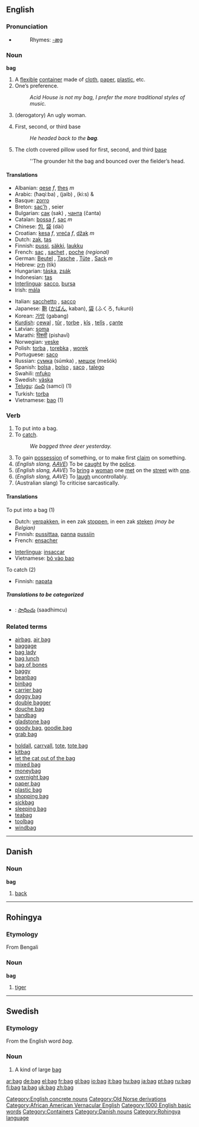 ==English==

===Pronunciation===
*{{audio|en-us-bag.ogg|Audio (US)}}
*:Rhymes: [[Rhymes:English:-æɡ|-æɡ]]

===Noun===
'''bag'''
# A [[flexible]] [[container]] made of [[cloth]], [[paper]], [[plastic]], etc.
#One’s preference.
#: ''Acid House is not my bag, I prefer the more traditional styles of music.''
#(derogatory) An ugly woman.
#{{baseball}} First, second, or third base
#: ''He headed back to the '''bag'''.''
#{{baseball}} The cloth covered pillow used for first, second, and third [[base]]
#: ''The grounder hit the bag and bounced over the fielder’s head.

====Translations====
{{top}}
*Albanian: [[qese]] ''f'', [[thes]] ''m''
*Arabic: {{ARchar|[[حقيبة]]}} (ħaqí:ba) {{f}}, {{ARchar|[[جيب]]}} (jaib) {{m}}, {{ARchar|[[كيس]]}} (ki:s) {{m}} & {{f}}
*Basque: [[zorro]]
*Breton: [[sac'h]] {{m}}, seier {{p}}
*Bulgarian: [[сак]] (sak) {{m}}, [[чанта]] (čanta) {{f}}
*Catalan: [[bossa]] ''f'', [[sac]] ''m''
*Chinese: [[包]], [[袋]] (dài)
*Croatian: [[kesa]] ''f'', [[vreća]] ''f'', [[džak]] ''m''
*Dutch: [[zak]], [[tas]]
*Finnish: [[pussi]], [[säkki]], [[laukku]]
*French: [[sac]] {{m}}, [[sachet]] {{m}}, [[poche]] {{f}} ''(regional)''
*German: [[Beutel]] {{m}}, [[Tasche]] {{f}}, [[Tüte]] {{f}}, [[Sack]] ''m'' 
*Hebrew: [[תיק]] (tik)
*Hungarian: [[táska]], [[zsák]]
*Indonesian: [[tas]]
*[[Interlingua]]: [[sacco]], [[bursa]]
*Irish: [[mála]]
{{mid}}
*Italian: [[sacchetto]] {{m}}, [[sacco]] {{m}}
*Japanese: [[鞄]] ([[かばん]], kaban), [[袋]] (ふくろ, fukuró)
*Korean: [[가방]] (gabang)
*[[Kurdish]]: [[çewal]] {{m}}, [[tûr]] {{m}}, [[torbe]] {{m}}, [[kîs]] {{m}}, [[telîs]] {{m}}, [[çante]] {{m}}
*Latvian: [[soma]]
*Marathi: [[पिशवी]] (pishavī)
*Norwegian: [[veske]]
*Polish: [[torba]] {{f}}, [[torebka]] {{f}}, [[worek]] {{m}}
*Portuguese: [[saco]] {{m}}
*Russian: [[сумка]] (súmka) {{f}}, [[мешок]] (mešók) {{m}}
*Spanish: [[bolsa]] {{f}}, [[bolso]] {{m}}, [[saco]] {{m}}, [[talego]] {{m}}
*Swahili: [[mfuko]]
*Swedish: [[väska]]
*[[Telugu]]: [[సంచి]] (samci) (1)
*Turkish: [[torba]] 
*Vietnamese: [[bao#Vietnamese|bao]] (1)
{{bottom}}

===Verb===
{{en-verb|bag|g|ing}}

# To put into a bag.
# To [[catch]].
#:''We bagged three deer yesterday.''
# To gain [[possession]] of something, or to make first [[claim]] on something.
# (''English slang, [[w:AAVE|AAVE]]'') To be [[caught]] by the [[police]].
# (''English slang, AAVE'') To [[bring]] a [[woman]] one [[met]] on the [[street]] with [[one]].
# (''English slang, AAVE'') To [[laugh]] uncontrollably.
# (Australian slang) To criticise sarcastically.

====Translations====
;To put into a bag (1)
{{top}}
*Dutch: [[verpakken]], in een zak [[stoppen]], in een zak [[steken]] ''(may be Belgian)''
*Finnish: [[pussittaa]], [[panna]] [[pussi|pussiin]]
*French: [[ensacher]]
{{mid}}
*[[Interlingua]]: [[insaccar]]
*Vietnamese: [[bỏ vào bao]]
{{bottom}}

;To catch (2)
{{top}}
*Finnish: [[napata]]
{{mid}}
{{bottom}}

=====Translations to be categorized=====
{{checktrans}}
{{top}}
*{{ttbc|Telugu}}: [[సాధించు]] (saadhimcu)
{{mid}}
{{bottom}}

===Related terms===
{{top2}}
*[[airbag]], [[air bag]]
*[[baggage]]
*[[bag lady]]
*[[bag lunch]]
*[[bag of bones]]
*[[baggy]]
*[[beanbag]]
*[[binbag]]
*[[carrier bag]]
*[[doggy bag]]
*[[double bagger]]
*[[douche bag]]
*[[handbag]]
*[[gladstone bag]]
*[[goody bag]], [[goodie bag]]
*[[grab bag]]
{{mid2}}
*[[holdall]],  [[carryall]], [[tote]], [[tote bag]]
*[[kitbag]]
*[[let the cat out of the bag]]
*[[mixed bag]]
*[[moneybag]]
*[[overnight bag]]
*[[paper bag]]
*[[plastic bag]]
*[[shopping bag]]
*[[sickbag]]
*[[sleeping bag]]
*[[teabag]]
*[[toolbag]]
*[[windbag]]
{{bottom}}

[[Category:English concrete nouns]]
[[Category:Old Norse derivations]]
[[Category:African American Vernacular English]]
[[Category:1000 English basic words]]
[[Category:Containers]]

----

==Danish==

===Noun===
'''bag'''

# [[back]]

[[Category:Danish nouns]]

----

==Rohingya==
===Etymology===
From Bengali
===Noun===
'''bag'''

# [[tiger]]

[[Category:Rohingya language]]


----

==Swedish==

===Etymology===
From the English word ''bag''.

===Noun===
{{sv-noun-reg-ar}}

#A kind of large [[bag#English|bag]]

[[ar:bag]]
[[de:bag]]
[[el:bag]]
[[fr:bag]]
[[gl:bag]]
[[io:bag]]
[[it:bag]]
[[hu:bag]]
[[ja:bag]]
[[pt:bag]]
[[ru:bag]]
[[fi:bag]]
[[ta:bag]]
[[uk:bag]]
[[zh:bag]]